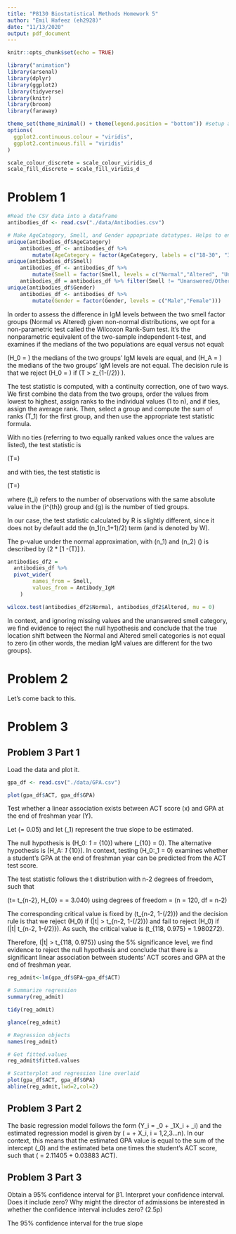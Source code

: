 ```yaml
---
title: "P8130 Biostatistical Methods Homework 5"
author: "Emil Hafeez (eh2928)"
date: "11/13/2020"
output: pdf_document
---
```


```r
knitr::opts_chunk$set(echo = TRUE)

library("animation")
library(arsenal)
library(dplyr)
library(ggplot2)
library(tidyverse)
library(knitr)
library(broom)
library(faraway)

theme_set(theme_minimal() + theme(legend.position = "bottom")) #setup and establish the colors schemes for plits
options(
  ggplot2.continuous.colour = "viridis",
  ggplot2.continuous.fill = "viridis"
)

scale_colour_discrete = scale_colour_viridis_d
scale_fill_discrete = scale_fill_viridis_d
```

# Problem 1

```r
#Read the CSV data into a dataframe
antibodies_df <- read.csv("./data/Antibodies.csv")

# Make AgeCategory, Smell, and Gender appopriate datatypes. Helps to ensure we know all unique values, too.
unique(antibodies_df$AgeCategory)
    antibodies_df <- antibodies_df %>% 
        mutate(AgeCategory = factor(AgeCategory, labels = c("18-30", "31-50", "51+") ))
unique(antibodies_df$Smell)
    antibodies_df <- antibodies_df %>% 
        mutate(Smell = factor(Smell, levels = c("Normal","Altered", "Unanswered/Others")))
    antibodies_df = antibodies_df %>% filter(Smell != "Unanswered/Others")
unique(antibodies_df$Gender)
    antibodies_df <- antibodies_df %>% 
        mutate(Gender = factor(Gender, levels = c("Male","Female")))
```

In order to assess the difference in IgM levels between the two smell factor groups (Normal vs Altered) given non-normal distributions, we opt for a non-parametric test called the Wilcoxon Rank-Sum test. It's the nonparametric equivalent of the two-sample independent t-test, and examines if the medians of the two populations are equal versus not equal:

\(H_0 = \) the medians of the two groups' IgM levels are equal, and \(H_A = \) the medians of the two groups' IgM levels are not equal. The decision rule is that we reject \(H_0 = \) if \(T > z_{1-(\alpha/2)} \). 

The test statistic is computed, with a continuity correction, one of two ways. We first combine the data from the two groups, order the values from lowest to highest, assign ranks to the individual values (1 to n), and if ties, assign the average rank. Then, select a group and compute the sum of ranks \(T_1\) for the first group, and then use the appropriate test statistic formula. 

With no ties (referring to two equally ranked values once the values are listed), the test statistic is

\(T=\frac{\left|T_{1}-\frac{n_{1}\left(n_{1}+n_{2}+1\right)}{2}\right|-\frac{1}{2}}{\sqrt{\left(n_{1} n_{2} / 12\right)\left(n_{1}+n_{2}+1\right)}}\)

and with ties, the test statistic is

\(T=\frac{\left|T_{1}-\frac{n_{1}\left(n_{1}+n_{2}+1\right)}{2}\right|-\frac{1}{2}}{\sqrt{\left(n_{1} n_{2} / 12\right)\left[\left(n_{1}+n_{2}+1\right)-\sum_{i=1}^{g} t_{i}\left(t_{i}^{2}-1\right) /\left(n_{1}+n_{2}\right)\left(n_{1}+n_{2}-1\right)\right]}}\)

where \(t_i\) refers to the number of observations with the same absolute value in the \(i^{th}\) group and \(g\) is the number of tied groups.

In our case, the test statistic calculated by R is slightly different, since it does not by default add the  \(n_1(n_1+1)/2\) term (and is denoted by W).  

The p-value under the normal approximation, with \(n_1\) and \(n_2\) \(\geq 10\) is described by \(2 * [1 -\Phi(T)] \). 

```r
antibodies_df2 =
  antibodies_df %>% 
  pivot_wider(
		names_from = Smell,
		values_from = Antibody_IgM
	)

wilcox.test(antibodies_df2$Normal, antibodies_df2$Altered, mu = 0)
```

In context, and ignoring missing values and the unanswered smell category, we find evidence to reject the null hypothesis and conclude that the true location shift between the Normal and Altered smell categories is not equal to zero (in other words, the median IgM values are different for the two groups). 


# Problem 2

Let's come back to this.

# Problem 3

## Problem 3 Part 1

Load the data and plot it.
```r
gpa_df <- read.csv("./data/GPA.csv")

plot(gpa_df$ACT, gpa_df$GPA)
```
Test whether a linear association exists between ACT score (x) and GPA at the end of freshman year (Y). 

Let \(\alpha = 0.05\) and let \(\beta_1\) represent the true slope to be estimated. 

The null hypothesis is \(H_0: \beta_1 = \beta_{10}\) where \(\beta_{10} = 0\). The alternative hypothesis is \(H_A: \beta_1 \neq \beta_{10}\). In context, testing \(H_0:\beta_1 = 0\) examines whether a student's GPA at the end of freshman year can be predicted from the ACT test score.

The test statistic follows the t distribution with n-2 degrees of freedom, such that

\(t=\frac{\widehat{\beta_{1}}-\beta_{10}}{s e\left(\widehat{\beta_{1}}\right)} \sim t_{n-2}, \text { under } H_{0} = \frac{0.03883 - 0}{0.01277} = 3.040\) using degrees of freedom = \(n = 120, df = n-2\) 

The corresponding critical value is fixed by \(t_{n-2, 1-(\alpha/2)}\) and the decision rule is that we reject \(H_0\) if \(|t| > t_{n-2, 1-(\alpha/2)}\) and fail to reject \(H_0\) if \(|t| \leq  t_{n-2, 1-(\alpha/2)}\). As such, the critical value is \(t_{118, 0.975} = 1.980272\).

Therefore, \(|t| > t_{118, 0.975}\) using the 5% significance level, we find evidence to reject the null hypothesis and conclude that there is a significant linear association between students' ACT scores and GPA at the end of freshman year. 

```r
reg_admit<-lm(gpa_df$GPA~gpa_df$ACT)

# Summarize regression
summary(reg_admit)

tidy(reg_admit)

glance(reg_admit)

# Regression objects
names(reg_admit)

# Get fitted.values
reg_admit$fitted.values

# Scatterplot and regression line overlaid
plot(gpa_df$ACT, gpa_df$GPA)
abline(reg_admit,lwd=2,col=2)

```

## Problem 3 Part 2

The basic regression model follows the form \(Y_i = \beta_0 + \beta_1X_i + \epsilon_i\) and the estimated regression model is given by \(\widehat{Y} = \widehat{\beta_0} + \widehat{\beta_1}X_i, i = 1,2,3...n\). In our context, this means that the estimated GPA value is equal to the sum of the intercept \(\beta_0\) and the estimated beta one times the student's ACT score, such that \(\widehat{GPA} = 2.11405 + 0.03883 \cdot ACT\).

## Problem 3 Part 3

Obtain a 95% confidence interval for β1. Interpret your confidence interval. Does it include
zero? Why might the director of admissions be interested in whether the confidence interval
includes zero? (2.5p)

The 95% confidence interval for the true slope 












